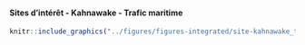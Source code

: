 #### Sites d’intérêt - Kahnawake - Trafic maritime {-}


<!-- -------------------------------------------------- -->

```r
knitr::include_graphics("../figures/figures-integrated/site-kahnawake_traffic.png")
```

<br>
